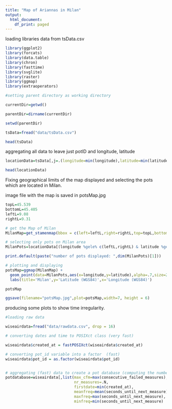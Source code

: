 ```yaml
---
title: "Map of Ariannas in Milan"
output:
  html_document:
    df_print: paged
---
```



loading libraries data from tsData.csv


```r
library(ggplot2)
library(forcats)
library(data.table)
library(chron)
library(fasttime)
library(svglite)
library(raster)
library(ggmap)
library(extraoperators)

#setting parent directory as working directory

currentDir=getwd()

parentDir=dirname(currentDir)

setwd(parentDir)

tsData=fread("data/tsData.csv")

head(tsData)


```

aggregating all data to leave just potID and longitude, latitude

```r
locationData=tsData[,j=.(longitude=min(longitude),latitude=min(latitude)),by=.(pot_id)]

head(locationData)
```


Fixing geographical limits of the map displayed and selecting the pots which are 
located in Milan. 

image file with the map is saved in potsMap.jpg
```r
topL=45.539
bottomL=45.405
leftL=9.08
rightL=9.31

# get the Map of Milan
MilanMap=get_stamenmap(bbox = c(left=leftL,right=rightL,top=topL,bottom=bottomL),maptype = 'terrain',zoom=12)

# selecting only pots on Milan area
MilanPots=locationData[(longitude %gele% c(leftL,rightL) & latitude %gele% c(bottomL,topL)),]

print.default(paste("number of pots displayed: ",dim(MilanPots)[1]))

# plotting and displaying 
potsMap=ggmap(MilanMap) + 
  geom_point(data=MilanPots,aes(x=longitude,y=latitude),alpha=.7,size=2,colour="red")+
  labs(title='Milan',y='Latitude (WGS84)',x='Longitude (WGS84)')

potsMap

ggsave(filename="potsMap.jpg",plot=potsMap,width=7, height = 6)

```

producing some plots to show time irregularity.



```r

#loading raw data

wiseairdata=fread("data/rawdata.csv", drop = 16)

# converting dates and time to POSIXct class (very fast)

wiseairdata$created_at = fastPOSIXct(wiseairdata$created_at)

# converting pot_id variable into a factor  (fast)
wiseairdata$pot_id = as.factor(wiseairdata$pot_id)


# aggregating (fast) data to create a pot database (computing the number of measure, first date of measure, mean frequency of measure,)
potdatabase=wiseairdata[,list(max_cfm=max(consecutive_failed_measures),
                              nr_measures=.N, 
                              firstdate=min(created_at), 
                              meanfreq=mean(seconds_until_next_measure), 
                              maxfreq=max(seconds_until_next_measure),
                              minfreq=min(seconds_until_next_measure)  ),by=list(pot_id)]










```





